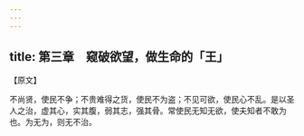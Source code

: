 ```yaml
---
---
---
```

title: 第三章　窥破欲望，做生命的「王」
---




【原文】

不尚贤，使民不争；不贵难得之货，使民不为盗；不见可欲，使民心不乱。是以圣人之治，虚其心，实其腹，弱其志，强其骨。常使民无知无欲，使夫知者不敢为也。为无为，则无不治。
